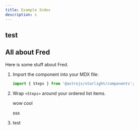 ```yaml
---
title: Example Index
description: s
---
```



## test

<Counter count='10' name='This is Great'>
  <h2>All about Fred</h2>
  <p>Here is some stuff about Fred.</p>
</Counter>



<LinkCard
  title="Customizing Starlight"
  description="Learn how to make your Starlight site your own with custom styles, fonts, and more."
  href="/guides/customization/"
/>

<CardGrid>
  <LinkCard title="Authoring Markdown" href="/guides/authoring-content/" />
  <LinkCard title="Components" href="/guides/components/" />
</CardGrid>


<Steps>

1. Import the component into your MDX file:
   ```js
   import { Steps } from '@astrojs/starlight/components';
   ```

2. Wrap `<Steps>` around your ordered list items.

    wow cool
    <LinkCard title="Components" href="/guides/components/" />

    sss

3. test   
    <LinkCard
      title="Customizing Starlight"
      description="Learn how to make your Starlight site your own with custom styles, fonts, and more."
      href="/guides/customization/"
    />

</Steps>